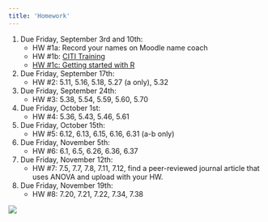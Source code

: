 ```yaml
---
title: 'Homework'
---
```

#. Due Friday, September 3rd and 10th:
    + HW #1a: Record your names on Moodle name coach
    + HW #1b: [CITI Training](HW1b_CITI-Training.pdf)
    + [HW #1c: Getting started with R](labs/intro_to_r.html)
    
#. Due Friday, September 17th:
    + HW #2: 5.11, 5.16, 5.18, 5.27 (a only), 5.32
    
#. Due Friday, September 24th:
    + HW #3: 5.38, 5.54, 5.59, 5.60, 5.70
    
#. Due Friday, October 1st:
    + HW #4: 5.36, 5.43, 5.46, 5.61

#. Due Friday, October 15th:
    + HW #5: 6.12, 6.13, 6.15, 6.16, 6.31 (a-b only)

#. Due Friday, November 5th:
    + HW #6: 6.1, 6.5, 6.26, 6.36, 6.37
    
#. Due Friday, November 12th:
    + HW #7: 7.5, 7.7, 7.8, 7.11, 7.12, find a peer-reviewed journal article that uses ANOVA and upload with your HW.
    
#. Due Friday, November 19th:
    + HW #8: 7.20, 7.21, 7.22, 7.34, 7.38

![](https://c.tenor.com/xATuBt2dRhwAAAAM/kitten-cat.gif)



